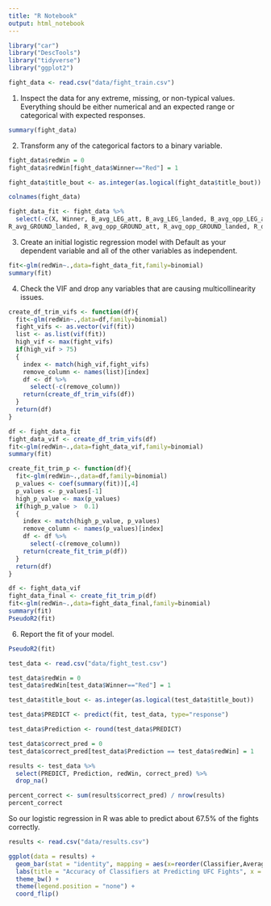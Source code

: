 ```yaml
---
title: "R Notebook"
output: html_notebook
---
```


```r
library("car")
library("DescTools")
library("tidyverse")
library("ggplot2")
```



```r
fight_data <- read.csv("data/fight_train.csv")
```


1.    Inspect the data for any extreme, missing, or non-typical values. Everything should be either numerical and an expected range or categorical with expected responses.

```r
summary(fight_data)
```

2.    Transform any of the categorical factors to a binary variable.

```r
fight_data$redWin = 0
fight_data$redWin[fight_data$Winner=="Red"] = 1

fight_data$title_bout <- as.integer(as.logical(fight_data$title_bout))

```

```r
colnames(fight_data)
```


```r
fight_data_fit <- fight_data %>%
  select(-c(X, Winner, B_avg_LEG_att, B_avg_LEG_landed, B_avg_opp_LEG_att, B_avg_opp_LEG_landed, B_avg_GROUND_att, B_avg_GROUND_landed, B_avg_opp_GROUND_att, B_avg_opp_GROUND_landed, B_draw, R_avg_LEG_att, R_avg_LEG_landed, R_avg_opp_LEG_att, R_avg_opp_LEG_landed, R_avg_GROUND_att,
R_avg_GROUND_landed, R_avg_opp_GROUND_att, R_avg_opp_GROUND_landed, R_draw, weight_class_WomenStrawweight, B_Stance_Switch, R_Stance_Switch, R_Stance_Sideways))
```


3.    Create an initial logistic regression model with Default as your dependent variable and all of the other variables as independent.

```r
fit<-glm(redWin~.,data=fight_data_fit,family=binomial)
summary(fit)
```

4.    Check the VIF and drop any variables that are causing multicollinearity issues.

```r
create_df_trim_vifs <- function(df){
  fit<-glm(redWin~.,data=df,family=binomial)
  fight_vifs <- as.vector(vif(fit))
  list <- as.list(vif(fit))
  high_vif <- max(fight_vifs)
  if(high_vif > 75)
  {
    index <- match(high_vif,fight_vifs)
    remove_column <- names(list)[index]
    df <- df %>%
      select(-c(remove_column))
    return(create_df_trim_vifs(df))
  }
  return(df)
}

df <- fight_data_fit
fight_data_vif <- create_df_trim_vifs(df)
fit<-glm(redWin~.,data=fight_data_vif,family=binomial)
summary(fit)

```

```r
create_fit_trim_p <- function(df){
  fit<-glm(redWin~.,data=df,family=binomial)
  p_values <- coef(summary(fit))[,4]
  p_values <- p_values[-1]
  high_p_value <- max(p_values)
  if(high_p_value >  0.1)
  {
    index <- match(high_p_value, p_values)
    remove_column <- names(p_values)[index]
    df <- df %>%
      select(-c(remove_column))
    return(create_fit_trim_p(df))
  }
  return(df)
}

df <- fight_data_vif
fight_data_final <- create_fit_trim_p(df)
fit<-glm(redWin~.,data=fight_data_final,family=binomial)
summary(fit)
PseudoR2(fit)
```





6.    Report the fit of your model.
```r
PseudoR2(fit)
```

```r
test_data <- read.csv("data/fight_test.csv")

test_data$redWin = 0
test_data$redWin[test_data$Winner=="Red"] = 1

test_data$title_bout <- as.integer(as.logical(test_data$title_bout))

test_data$PREDICT <- predict(fit, test_data, type="response")
```


```r
test_data$Prediction <- round(test_data$PREDICT)

test_data$correct_pred = 0
test_data$correct_pred[test_data$Prediction == test_data$redWin] = 1

results <- test_data %>%
  select(PREDICT, Prediction, redWin, correct_pred) %>%
  drop_na()

percent_correct <- sum(results$correct_pred) / nrow(results)
percent_correct
```

So our logistic regression in R was able to predict about 67.5% of the fights correctly.



```r
results <- read.csv("data/results.csv")

ggplot(data = results) +
  geom_bar(stat = "identity", mapping = aes(x=reorder(Classifier,Average), y = Average, fill=Language)) +
  labs(title = "Accuracy of Classifiers at Predicting UFC Fights", x = "Classifier Algorithm", y="Average Accuracy") +
  theme_bw() +
  theme(legend.position = "none") + 
  coord_flip()
```

